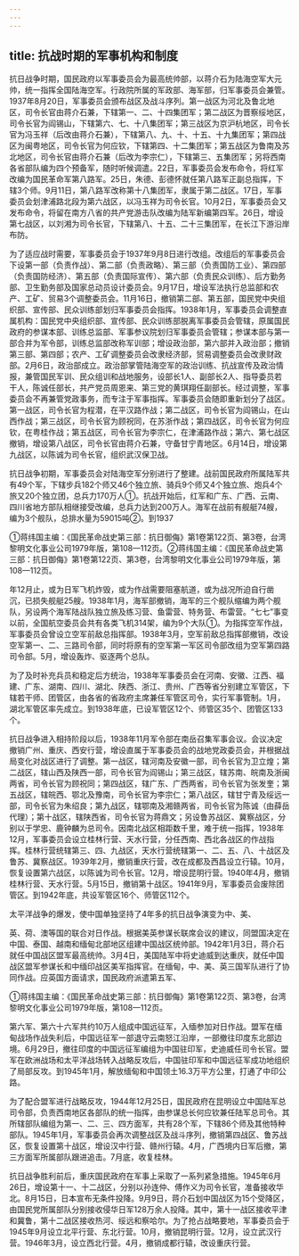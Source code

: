 ```yaml
---
---
---
```

title: 抗战时期的军事机构和制度
---



抗日战争时期，国民政府以军事委员会为最高统帅部，以蒋介石为陆海空军大元帅，统一指挥全国陆海空军。行政院所属的军政部、海军部，归军事委员会兼管。1937年8月20日，军事委员会颁布战区及战斗序列。第一战区为河北及鲁北地区，司令长官由蒋介石兼，下辖第一、二、十四集团军；第二战区为晋察绥地区，司令长官为阎锡山，下辖第六、七、十八集团军；第三战区为京沪杭地区，司令长官为冯玉祥（后改由蒋介石兼），下辖第八、九、十、十五、十九集团军；第四战区为闽粤地区，司令长官为何应钦，下辖第四、十二集团军；第五战区为鲁南及苏北地区，司令长官由蒋介石兼（后改为李宗仁），下辖第三、五集团军；另将西南各省部队编为四个预备军，随时听候调遣。22日，军事委员会发布命令，将红军改编为国民革命军第八路军。25日，朱德、彭德怀就任第八路军正副总指挥，下辖3个师。9月11日，第八路军改称第十八集团军，隶属于第二战区。17日，军事委员会划津浦路北段为第六战区，以冯玉祥为司令长官。10月2日，军事委员会又发布命令，将留在南方八省的共产党游击队改编为陆军新编第四军。26日，增设第七战区，以刘湘为司令长官，下辖第八、十五、二十三集团军，在长江下游沿岸布防。

为了适应战时需要，军事委员会于1937年9月8日进行改组。改组后的军事委员会下设第一部（负责作战）、第二部（负责政略）、第三部（负责国防工业）、第四部（负责国防经济）、第五部（负责国际宣传）、第六部（负责民众训练）、后方勤务部、卫生勤务部及国家总动员设计委员会。9月17日，增设军法执行总监部和农产、工矿、贸易3个调整委员会。11月16日，撤销第二部、第五部，国民党中央组织部、宣传部、民众训练部划归军事委员会指挥。1938年1月，军事委员会调整直属机构：国民党中央组织部、宣传部、民众训练部脱离军事委员会管辖，原属国民政府的参谋本部、训练总监部、军事参议院划归军事委员会管辖；参谋本部与第一部合并为军令部，训练总监部改称军训部；增设政治部，第六部并入政治部；撤销第三部、第四部；农产、工矿调整委员会改隶经济部，贸易调整委员会改隶财政部。2月6日，政治部成立。政治部掌管陆海空军的政治训练、抗战宣传及政治情报，兼管国民军训、民众组训和战地服务，设部长1人、副部长2人、指导委员若干人，陈诚任部长，共产党员周恩来、第三党的黄琪翔任副部长。经过调整，军事委员会不再兼管党政事务，而专注于军事指挥。军事委员会随即重新划分了战区。第一战区，司令长官为程潜，在平汉路作战；第二战区，司令长官为阎锡山，在山西作战；第三战区，司令长官为顾祝同，在苏浙作战；第四战区，司令长官为何应钦，在粤桂作战；第五战区，司令长官为李宗仁，在津浦路作战；第六、第七战区撤销，增设第八战区，司令长官由蒋介石兼，守备甘宁青地区。6月14日，增设第九战区，以陈诚为司令长官，组织武汉保卫战。

抗日战争初期，军事委员会对陆海空军分别进行了整建。战前国民政府所属陆军共有49个军，下辖步兵182个师又46个独立旅、骑兵9个师又4个独立旅、炮兵4个旅又20个独立团，总兵力170万人①。抗战开始后，红军和广东、广西、云南、四川省地方部队相继接受改编，总兵力达到200万人。海军在战前有舰艇74艘，编为3个舰队，总排水量为59015吨②。到1937

①蒋纬国主编：《国民革命战史第三部：抗日御侮》第1卷第122页、第3卷，台湾黎明文化事业公司1979年版，第108—112页。②蒋纬国主编：《国民革命战史第三部：抗日御侮》第1卷第122页、第3卷，台湾黎明文化事业公司1979年版，第108—112页。

年12月止，或为日军飞机炸毁，或为作战需要阻塞航道，或为战况所迫自行凿沉，已损失舰艇25艘。1938年1月，海军部撤销，海军的三个舰队缩编为两个舰队，另设两个海军陆战队独立旅及练习营、鱼雷营、特务营、布雷营。“七七”事变以前，全国航空委员会共有各类飞机314架，编为9个大队①。为指挥空军作战，军事委员会曾设立空军前敌总指挥部。1938年3月，空军前敌总指挥部撤销，改设空军第一、二、三路司令部，同时将原有的空军第一军区司令部改组为空军第四路司令部。5月，增设轰炸、驱逐两个总队。

为了及时补充兵员和稳定后方统治，1938年军事委员会在河南、安徽、江西、福建、广东、湖南、四川、湖北、陕西、浙江、贵州、广西等省分别建立军管区，下辖若干师、团管区，由各省的省政府主席兼任军管区司令，实行军事管制。1月，湖北军管区率先成立。到1938年底，已设军管区12个、师管区35个、团管区133个。

抗日战争进入相持阶段以后，1938年11月军令部在南岳召集军事会议。会议决定撤销广州、重庆、西安行营，增设直属于军事委员会的战地党政委员会，并根据战局变化对战区进行了调整。第一战区，辖河南及安徽一部，司令长官为卫立煌；第二战区，辖山西及陕西一部，司令长官为阎锡山；第三战区，辖苏南、皖南及浙闽两省，司令长官为顾祝同；第四战区，辖广东、广西两省，司令长官为张发奎；第五战区，辖皖西、鄂北及豫南，司令长官为李宗仁；第八战区，辖甘宁青及绥远一部，司令长官为朱绍良；第九战区，辖鄂南及湘赣两省，司令长官为陈诚（由薛岳代理）；第十战区，辖陕西省，司令长官为蒋鼎文；另设鲁苏战区、冀察战区，分别以于学忠、鹿钟麟为总司令。因南北战区相距数千里，难于统一指挥，1938年12月，军事委员会设立桂林行营、天水行营，分任西南、西北各战区的作战指挥。桂林行营统辖第三、四、九战区，天水行营统辖第一、二、五、八、十战区及鲁苏、冀察战区。1939年2月，撤销重庆行营，改在成都及西昌设立行辕。10月，恢复设置第六战区，以陈诚为司令长官。12月，增设昆明行营。1940年4月，撤销桂林行营、天水行营。5月15日，撤销第十战区。1941年9月，军事委员会废除团管区。到1942年底，共设军管区16个、师管区112个。

太平洋战争的爆发，使中国单独坚持了4年多的抗日战争演变为中、美、

英、荷、澳等国的联合对日作战。根据美英参谋长联席会议的建议，同盟国决定在中国、泰国、越南和缅甸北部地区组建中国战区统帅部。1942年1月3日，蒋介石就任中国战区盟军最高统帅。3月4日，美国陆军中将史迪威到达重庆，就任中国战区盟军参谋长和中缅印战区美军指挥官。在缅甸，中、美、英三国军队进行了协同作战。应英国方面请求，国民政府派遣第五军、

①蒋纬国主编：《国民革命战史第三部：抗日御侮》第1卷第122页、第3卷，台湾黎明文化事业公司1979年版，第108—112页。

第六军、第六十六军共约10万人组成中国远征军，入缅参加对日作战。盟军在缅甸战场作战失利后，中国远征军一部退守云南怒江沿岸，一部撤往印度东北部边境。6月29日，撤往印度的中国远征军编组为中国驻印军，史迪威任司令长官。盟军在欧洲战场和太平洋战场转入战略反攻后，中国驻印军和中国远征军成功地组织了局部反攻。到1945年1月，解放缅甸和中国领土16.3万平方公里，打通了中印公路。

为了配合盟军进行战略反攻，1944年12月25日，国民政府在昆明设立中国陆军总司令部，负责西南地区各部队的统一指挥，由参谋总长何应钦兼任陆军总司令。其所辖部队编组为第一、二、三、四方面军，共有28个军，下辖86个师及其他特种部队。1945年1月，军事委员会再次调整战区及战斗序列，撤销第四战区、鲁苏战区，恢复设置第十战区，增设汉中行营、赣州行辕。4月，广西境内日军后撤，第三方面军所属部队跟进追击。7月底，收复桂林。

抗日战争胜利前后，重庆国民政府在军事上采取了一系列紧急措施。1945年6月26日，增设第十一、十二战区，分别以孙连仲、傅作义为司令长官，准备接收华北。8月15日，日本宣布无条件投降。9月9日，蒋介石划中国战区为15个受降区，由国民党所属部队分别接收侵华日军128万余人投降。其中，第十一战区接收平津和冀鲁，第十二战区接收热河、绥远和察哈尔。为了抢占战略要地，军事委员会于1945年9月设立北平行营、东北行营。10月，撤销昆明行营。12月，设立武汉行营。1946年3月，设立西北行营。4月，撤销成都行辕，改设重庆行营。